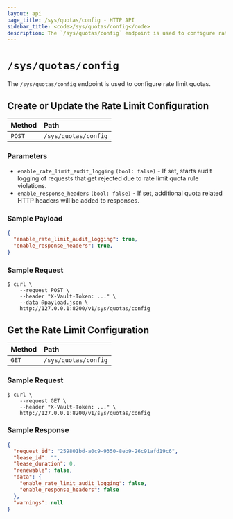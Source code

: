 ```yaml
---
layout: api
page_title: /sys/quotas/config - HTTP API
sidebar_title: <code>/sys/quotas/config</code>
description: The `/sys/quotas/config` endpoint is used to configure rate limit quotas.
---
```


# `/sys/quotas/config`

The `/sys/quotas/config` endpoint is used to configure rate limit quotas.

## Create or Update the Rate Limit Configuration

| Method | Path                 |
| :----- | :------------------- |
| `POST` | `/sys/quotas/config` |

### Parameters

- `enable_rate_limit_audit_logging` `(bool: false)` - If set, starts audit logging
  of requests that get rejected due to rate limit quota rule violations.
- `enable_response_headers` `(bool: false)` - If set, additional quota related
  HTTP headers will be added to responses.

### Sample Payload

```json
{
  "enable_rate_limit_audit_logging": true,
  "enable_response_headers": true,
}
```

### Sample Request

```shell-session
$ curl \
    --request POST \
    --header "X-Vault-Token: ..." \
    --data @payload.json \
    http://127.0.0.1:8200/v1/sys/quotas/config
```

## Get the Rate Limit Configuration

| Method | Path                 |
| :----- | :------------------- |
| `GET`  | `/sys/quotas/config` |

### Sample Request

```shell-session
$ curl \
    --request GET \
    --header "X-Vault-Token: ..." \
    http://127.0.0.1:8200/v1/sys/quotas/config
```

### Sample Response

```json
{
  "request_id": "259801bd-a0c9-9350-8eb9-26c91afd19c6",
  "lease_id": "",
  "lease_duration": 0,
  "renewable": false,
  "data": {
    "enable_rate_limit_audit_logging": false,
    "enable_response_headers": false
  },
  "warnings": null
}
```
